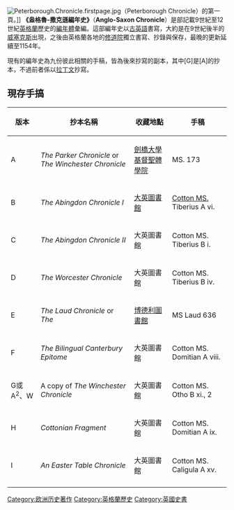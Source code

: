 [[File:Peterborough.Chronicle.firstpage.jpg|thumb]]（Peterborough Chronicle）的第一頁。]]
'''《盎格魯-撒克遜編年史》'''（'''Anglo-Saxon Chronicle'''）是部記載9世紀至12世紀[[英格蘭|英格蘭]]歷史的[[編年體|編年體]]彙編。這部編年史以[[古英語|古英語]]書寫，大約是在9世紀後半的[[威塞克斯|威塞克斯]]出現，之後由英格蘭各地的[[修道院|修道院]]獨立書寫、抄錄與保存，最晚的更新延續至1154年。

現有的編年史為九份彼此相關的手稿，皆為後來抄寫的副本，其中[G]是[A]的抄本，不過前者係以[[拉丁文|拉丁文]]抄寫。

== 現存手搞 ==

{|class="wikitable"
! 版本 !! 抄本名稱 !! 收藏地點 !! 手稿
|-
|A || ''The Parker Chronicle'' or ''The Winchester Chronicle'' || [[劍橋大學基督聖體學院|劍橋大學基督聖體學院]] || MS. 173
|-
|B || ''The Abingdon Chronicle I'' || [[大英圖書館|大英圖書館]] || [[Cotton_library|Cotton MS.]] Tiberius A vi.
|-
|C || ''The Abingdon Chronicle II'' || 大英圖書館|| Cotton MS. Tiberius B i.
|-
|D || ''The Worcester Chronicle'' || 大英圖書館|| Cotton MS. Tiberius B iv.
|-
|E || ''The Laud Chronicle'' or ''The {{tsl|en|Peterborough Chronicle|}}'' || [[博德利圖書館|博德利圖書館]] || MS Laud 636
|-
|F || ''The Bilingual Canterbury Epitome'' || 大英圖書館|| Cotton MS. Domitian A viii.
|-
|G或A<sup>2</sup>、W|| A copy of ''The Winchester Chronicle'' || 大英圖書館 || Cotton MS. Otho B xi., 2
|-
|H || ''Cottonian Fragment'' || 大英圖書館|| Cotton MS. Domitian A ix.
|-
|I || ''An Easter Table Chronicle'' || 大英圖書館|| Cotton MS. Caligula A xv.
|-
|}

[[Category:欧洲历史著作|Category:欧洲历史著作]]
[[Category:英格蘭歷史|Category:英格蘭歷史]]
[[Category:英國史書|Category:英國史書]]
